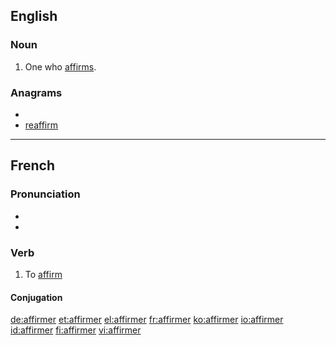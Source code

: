 ==English==

===Noun===
{{en-noun}}

# One who [[affirm]]s.

===Anagrams===
* {{alphagram|aeffimrr}}
* [[reaffirm#English|reaffirm]]


----
==French==

===Pronunciation===
* {{audio|Fr-affirmer.ogg|Audio}}
* {{IPA|/a.fiʁ.me/|lang=fr}}

===Verb===
{{fr-verb}}

# To [[affirm]]

====Conjugation====
{{fr-conj-er|affirm|avoir}}

[[de:affirmer]]
[[et:affirmer]]
[[el:affirmer]]
[[fr:affirmer]]
[[ko:affirmer]]
[[io:affirmer]]
[[id:affirmer]]
[[fi:affirmer]]
[[vi:affirmer]]